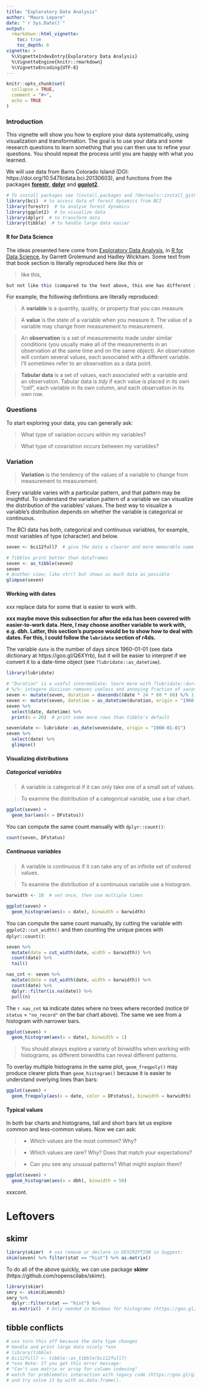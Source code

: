 ```yaml
---
title: "Exploratory Data Analysis"
author: "Mauro Lepore"
date: "`r Sys.Date()`"
output: 
  rmarkdown::html_vignette:
    toc: true
    toc_depth: 6
vignette: >
  %\VignetteIndexEntry{Exploratory Data Analysis}
  %\VignetteEngine{knitr::rmarkdown}
  %\VignetteEncoding{UTF-8}
---
```


```r
knitr::opts_chunk$set(
  collapse = TRUE,
  comment = "#>",
  echo = TRUE
)
```

### Introduction

This vignette will show you how to explore your data systematically, using visualization and transformation. The goal is to use your data and some research questions to learn something that you can then use to refine your questions. You should repeat the process until you are happy with what you learned.

We will use data from Barro Colorado Island (DOI: https://doi.org/10.5479/data.bci.20130603), and functions from the packages **[forestr](https://forestgeo.github.io/forestr/)**, **[dplyr](http://dplyr.tidyverse.org/)** and **[ggplot2](http://ggplot2.tidyverse.org/)**.

```r
# To install packages see ?install.packages and ?devtools::install_github
library(bci)  # to access data of forest dynamics from BCI
library(forestr)  # to analyse forest dynamics
library(ggplot2)  # to visualize data
library(dplyr)  # to transform data
library(tibble)  # to handle large data easier
```

#### R for Data Science

The ideas presented here come from [Exploratory Data Analysis](http://r4ds.had.co.nz/exploratory-data-analysis.html), in [R for Data Science](http://r4ds.had.co.nz/), by Garrett Grolemund and Hadley Wickham. Some text from that book section is literally reproduced here _like this_ or

> like this,

```R
but not like this (compared to the text above, this one has different indentation and fonttype).
```

For example, the following definitions are literally reproduced:

> A __variable__ is a quantity, quality, or property that you can measure. 

> A __value__ is the state of a variable when you measure it. The value of a
    variable may change from measurement to measurement.
  
> An __observation__ is a set of measurements made under similar conditions
    (you usually make all of the measurements in an observation at the same 
    time and on the same object). An observation will contain several values, 
    each associated with a different variable. I'll sometimes refer to 
    an observation as a data point.

> __Tabular data__ is a set of values, each associated with a variable and an 
    observation. Tabular data is _tidy_ if each value is placed in its own
    "cell", each variable in its own column, and each observation in its own 
    row. 



### Questions

To start exploring your data, you can generally ask:

> What type of variation occurs within my variables?

> What type of covariation occurs between my variables?


### Variation

> __Variation__ is the tendency of the values of a variable to change from measurement to measurement. 

Every variable varies with a particular pattern, and that pattern may be insightful. To understand the variation pattern of a variable we can visualize the distribution of the variables' values. The best way to visualize a variable's distribution depends on whether the variable is categorical or continuous.

The BCI data has both, categorical and continuous variables, for example, most variables of type <chr> (character) and <dbl> below.

```r
seven <- bci12full7  # give the data a clearer and more memorable name

# Tibbles print better than dataframes
seven <- as_tibble(seven)
seven
# Another view; like str() but shows as much data as possible
glimpse(seven)
```


#### Working with dates

xxx replace data for some that is easier to work with.

__xxx maybe move this subsection for after the eda has been covered with easier-to-work data. Here, I may choose another variable to work with, e.g. dbh. Latter, this section's purpose would be to show how to deal with dates. For this, I could follow the `lubridate` section of r4ds.__

The variable `date` is the number of days since 1960-01-01 (see data dictionary at https://goo.gl/Q6XYrb), but it will be easier to interpret if we convert it to a date-time object (see `?lubridate::as_datetime`).

```r
library(lubridate)

# "Duration" is a useful intermediate; learn more with ?lubridate::duration
# %/%: integere diviison removes useless and annoying fraction of seconds.
seven <- mutate(seven, duration = dseconds((date * 24 * 60 * 60) %/% 1))
seven <- mutate(seven, datetime = as_datetime(duration, origin = "1960-01-01"))
seven %>% 
  select(date, datetime) %>%
  print(n = 20)  # print some more rows than tibble's default
```

```r
seven$date <- lubridate::as_date(seven$date, origin = "1960-01-01")
seven %>% 
  select(date) %>% 
  glimpse()
```



#### Visualizing distributions

##### Categorical variables

> A variable is categorical if it can only take one of a small set of values.

> To examine the distribution of a categorical variable, use a bar chart.

```r
ggplot(seven) +
  geom_bar(aes(x = DFstatus))
```

You can compute the same count manually with `dplyr::count()`:

```r
count(seven, DFstatus)
```

##### Continuous variables

> A variable is continuous if it can take any of an infinite set of ordered values.

> To examine the distribution of a continuous variable use a histogram.

```r
barwidth <- 10  # set once, then use multiple times

ggplot(seven) +
  geom_histogram(aes(x = date), binwidth = barwidth)
```

You can compute the same count manually, by cutting the variable with `ggplot2::cut_width()` and then counting the unique pieces with `dplyr::count()`:

```r
seven %>% 
  mutate(date = cut_width(date, width = barwidth)) %>% 
  count(date) %>% 
  tail()
```

```r
nas_cnt <- seven %>% 
  mutate(date = cut_width(date, width = barwidth)) %>% 
  count(date) %>% 
  dplyr::filter(is.na(date)) %>% 
  pull(n)
```

The `r nas_cnt` `NA` indicate dates where no trees where recorded (notice `DF status` = `"no_record"` on the bar chart above). The same we see from a histogram with narrower bars.

```r
ggplot(seven) +
  geom_histogram(aes(x = date), binwidth = 1)
```

> You should always explore a variety of binwidths when working with histograms, as different binwidths can reveal different patterns.

To overlay multiple histograms in the same plot, `geom_freqpoly()` may produce clearer plots than `geom_histogram()` because it is easier to understand overlying lines than bars:

```r
ggplot(seven) +
  geom_freqpoly(aes(x = date, color = DFstatus), binwidth = barwidth)
```


#### Typical values

In both bar charts and histograms, tall and short bars let us explore common and less-common values. Now we can ask:

> - Which values are the most common? Why?

> - Which values are rare? Why? Does that match your expectations?

> - Can you see any unusual patterns? What might explain them?


```r
ggplot(seven) +
  geom_histogram(aes(x = dbh), binwidth = 50)
```




xxxcont.








# Leftovers

## skimr

```r
library(skimr)  # xxx remove or declare in DESCRIPTION in Suggest:
skim(seven) %>% filter(stat == "hist") %>% as.matrix()
```

To do all of the above quickly, we can use package __skimr__ (https://github.com/ropenscilabs/skimr).

```r
library(skimr)
smry <- skim(diamonds)
smry %>% 
  dplyr::filter(stat == "hist") %>% 
  as.matrix()  # Only needed in Windows for histograms (https://goo.gl/S8MaZW)
```


## tibble conflicts

```r
# xxx turn this off because the data type changes
# Handle and print large data nicely *xxx
# library(tibble)
# bci12full7 <- tibble::as_tibble(bci12full7)
# *xxx Note: If you get this error message:
# "Can't use matrix or array for column indexing"
# watch for problematic interaction with legacy code (https://goo.gl/g7rg2P)
# and try solve it by with as.data.frame().
```

